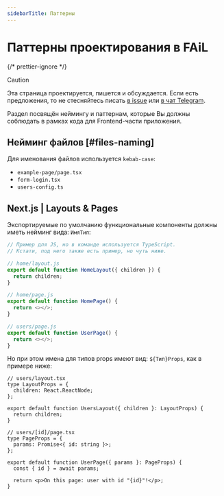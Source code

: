 ```yaml
---
sidebarTitle: Паттерны
---
```


# Паттерны проектирования в FAiL

{/* prettier-ignore */}
> [!CAUTION]
>
> Эта страница проектируется, пишется и обсуждается. Если есть предложения, то
> не стесняйтесь писать [в issue](https://github.com/Lazy-And-Focused/LAFka/issues)
> или [в чат Telegram](https://t.me/laf_disccussion).

Раздел посвящён неймингу и паттернам, которые Вы должны соблюдать в
рамках кода для Frontend-части приложения.

## Нейминг файлов [#files-naming]

Для именования файлов используется `kebab-case`:

- `example-page/page.tsx`
- `form-login.tsx`
- `users-config.ts`

## Next.js | Layouts & Pages

Экспортируемые по умолчанию функциональные компоненты должны иметь
нейминг вида: `ИмяТип`:

```js
// Пример для JS, но в команде используется TypeScript.
// Кстати, под него также есть пример, но чуть ниже.

// home/layout.js
export default function HomeLayout({ children }) {
  return children;
}

// home/page.js
export default function HomePage() {
  return <></>;
}

// users/page.js
export default function UserPage() {
  return <></>;
}
```

Но при этом имена для типов props имеют вид: `${Тип}Props`, как в
примере ниже:

```tsx
// users/layout.tsx
type LayoutProps = {
  children: React.ReactNode;
};

export default function UsersLayout({ children }: LayoutProps) {
  return children;
}

// users/[id]/page.tsx
type PageProps = {
  params: Promise<{ id: string }>;
};

export default function UserPage({ params }: PageProps) {
  const { id } = await params;

  return <p>On this page: user with id "{id}"!</p>;
}
```
